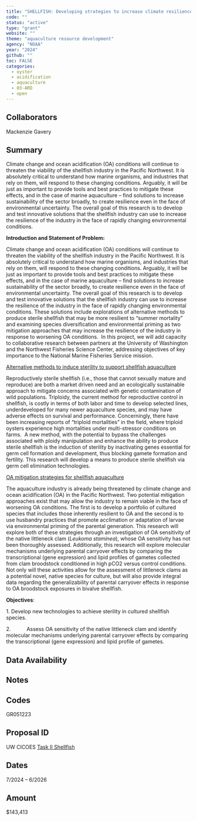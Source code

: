 ```yaml
---
title: "SHELLFISH: Developing strategies to increase climate resilience in restoration and commercial shellfish aquaculture "
code: ""
status: "active"
type: "grant"
website: ""
theme: "aquaculture resource development"
agency: "NOAA"
year: "2024"
github: ""
toc: FALSE
categories:
  - oyster
  - acidification
  - aquaculture
  - 03-ARD
  - open
---
```


## Collaborators

Mackenzie Gavery

## Summary

Climate change and ocean acidification (OA) conditions will continue to threaten the viability of the shellfish industry in the Pacific Northwest. It is absolutely critical to understand how marine organisms, and industries that rely on them, will respond to these changing conditions. Arguably, it will be just as important to provide tools and best practices to mitigate these effects, and in the case of marine aquaculture – find solutions to increase sustainability of the sector broadly, to create resilience even in the face of environmental uncertainty. The overall goal of this research is to develop and test innovative solutions that the shellfish industry can use to increase the resilience of the industry in the face of rapidly changing environmental conditions.

**Introduction and Statement of Problem:**

Climate change and ocean acidification (OA) conditions will continue to threaten the viability of the shellfish industry in the Pacific Northwest. It is absolutely critical to understand how marine organisms, and industries that rely on them, will respond to these changing conditions. Arguably, it will be just as important to provide tools and best practices to mitigate these effects, and in the case of marine aquaculture – find solutions to increase sustainability of the sector broadly, to create resilience even in the face of environmental uncertainty. The overall goal of this research is to develop and test innovative solutions that the shellfish industry can use to increase the resilience of the industry in the face of rapidly changing environmental conditions. These solutions include explorations of alternative methods to produce sterile shellfish that may be more resilient to “summer mortality” and examining species diversification and environmental priming as two mitigation approaches that may increase the resilience of the industry in response to worsening OA conditions.  In this project, we will add capacity to collaborative research between partners at the University of Washington and the Northwest Fisheries Science Center, addressing objectives of key importance to the National Marine Fisheries Service mission.

[Alternative methods to induce sterility to support shellfish aquaculture]{.underline}

Reproductively sterile shellfish (i.e., those that cannot sexually mature and reproduce) are both a market driven need and an ecologically sustainable approach to mitigate concerns associated with genetic contamination of wild populations. Triploidy, the current method for reproductive control in shellfish, is costly in terms of both labor and time to develop selected lines, underdeveloped for many newer aquaculture species, and may have adverse effects on survival and performance. Concerningly, there have been increasing reports of “triploid mortalities” in the field, where triploid oysters experience high mortalities under multi-stressor conditions on farms.  A new method, with the potential to bypass the challenges associated with ploidy manipulation and enhance the ability to produce sterile shellfish is the induction of sterility by inactivating genes essential for germ cell formation and development, thus blocking gamete formation and fertility. This research will develop a means to produce sterile shellfish via germ cell elimination technologies.

[OA mitigation strategies for shellfish aquaculture]{.underline}

The aquaculture industry is already being threatened by climate change and ocean acidification (OA) in the Pacific Northwest. Two potential mitigation approaches exist that may allow the industry to remain viable in the face of worsening OA conditions. The first is to develop a portfolio of cultured species that includes those inherently resilient to OA and the second is to use husbandry practices that promote acclimation or adaptation of larvae via environmental priming of the parental generation. This research will explore both of these strategies through an investigation of OA sensitivity of the native littleneck clam (*Leukoma staminea*), whose OA sensitivity has not been thoroughly assessed. Additionally, this research will explore molecular mechanisms underlying parental carryover effects by comparing the transcriptional (gene expression) and lipid profiles of gametes collected from clam broodstock conditioned in high pCO2 versus control conditions. Not only will these activities allow for the assessment of littleneck clams as a potential novel, native species for culture, but will also provide integral data regarding the generalizability of parental carryover effects in response to OA broodstock exposures in bivalve shellfish.

**Objectives**:

1\. Develop new technologies to achieve sterility in cultured shellfish species.

2.           Assess OA sensitivity of the native littleneck clam and identify molecular mechanisms underlying parental carryover effects by comparing the transcriptional (gene expression) and lipid profile of gametes.

## Data Availability

## Notes

::: panel-tabset
## Codes

GR051223

## Proposal ID

UW CICOES [Task II Shellfish](https://d.pr/f/Dfs0MS)

## Dates

7/2024 -- 6/2026

## Amount

\$143,413
:::
